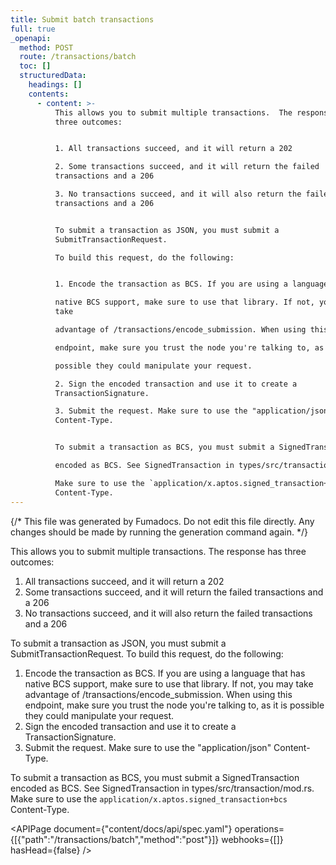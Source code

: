 ```yaml
---
title: Submit batch transactions
full: true
_openapi:
  method: POST
  route: /transactions/batch
  toc: []
  structuredData:
    headings: []
    contents:
      - content: >-
          This allows you to submit multiple transactions.  The response has
          three outcomes:


          1. All transactions succeed, and it will return a 202

          2. Some transactions succeed, and it will return the failed
          transactions and a 206

          3. No transactions succeed, and it will also return the failed
          transactions and a 206


          To submit a transaction as JSON, you must submit a
          SubmitTransactionRequest.

          To build this request, do the following:


          1. Encode the transaction as BCS. If you are using a language that has

          native BCS support, make sure to use that library. If not, you may
          take

          advantage of /transactions/encode_submission. When using this

          endpoint, make sure you trust the node you're talking to, as it is

          possible they could manipulate your request.

          2. Sign the encoded transaction and use it to create a
          TransactionSignature.

          3. Submit the request. Make sure to use the "application/json"
          Content-Type.


          To submit a transaction as BCS, you must submit a SignedTransaction

          encoded as BCS. See SignedTransaction in types/src/transaction/mod.rs.

          Make sure to use the `application/x.aptos.signed_transaction+bcs`
          Content-Type.
---
```


{/* This file was generated by Fumadocs. Do not edit this file directly. Any changes should be made by running the generation command again. */}

This allows you to submit multiple transactions.  The response has three outcomes:

1. All transactions succeed, and it will return a 202
2. Some transactions succeed, and it will return the failed transactions and a 206
3. No transactions succeed, and it will also return the failed transactions and a 206

To submit a transaction as JSON, you must submit a SubmitTransactionRequest.
To build this request, do the following:

1. Encode the transaction as BCS. If you are using a language that has
native BCS support, make sure to use that library. If not, you may take
advantage of /transactions/encode_submission. When using this
endpoint, make sure you trust the node you're talking to, as it is
possible they could manipulate your request.
2. Sign the encoded transaction and use it to create a TransactionSignature.
3. Submit the request. Make sure to use the "application/json" Content-Type.

To submit a transaction as BCS, you must submit a SignedTransaction
encoded as BCS. See SignedTransaction in types/src/transaction/mod.rs.
Make sure to use the `application/x.aptos.signed_transaction+bcs` Content-Type.

<APIPage document={"content/docs/api/spec.yaml"} operations={[{"path":"/transactions/batch","method":"post"}]} webhooks={[]} hasHead={false} />
